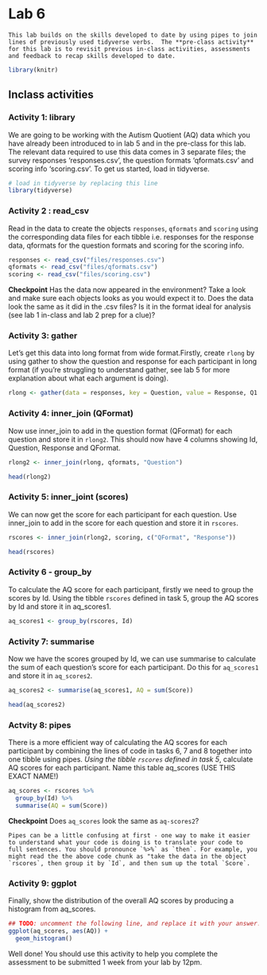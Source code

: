 # Lab 6

```block
This lab builds on the skills developed to date by using pipes to join lines of previously used tidyverse verbs.  The **pre-class activity** for this lab is to revisit previous in-class activities, assessments and feedback to recap skills developed to date.
```

```r
library(knitr)
```


## Inclass activities 

### Activity  1: library 
We are going to be working with the Autism Quotient (AQ) data which you have already been introduced to in lab 5 and in the pre-class for this lab. The relevant data required to use this data comes in 3 separate files; the survey responses 'responses.csv', the question formats 'qformats.csv' and scoring info 'scoring.csv'. To get us started, load in tidyverse.
```r
# load in tidyverse by replacing this line
library(tidyverse)
```

### Activity 2 : read_csv
Read in the data to create the objects ```responses```, ```qformats``` and ```scoring``` using the corresponding data files for each tibble i.e. responses for the response data, qformats for the question formats and scoring for the scoring info.
```r
responses <- read_csv("files/responses.csv") 
qformats <- read_csv("files/qformats.csv") 
scoring <- read_csv("files/scoring.csv") 
```

**Checkpoint** Has the data now appeared in the environment? Take a look and make sure each objects looks as you would expect it to. Does the data look the same as it did in the .csv files? Is it in the format ideal for analysis (see lab 1 in-class and lab 2 prep for a clue)?

### Activity 3: gather
Let's get this data into long format from wide format.Firstly, create ```rlong``` by using gather to show the question and response for each participant in long format (if you're struggling to understand gather, see lab 5 for more explanation about what each argument is doing).
```r
rlong <- gather(data = responses, key = Question, value = Response, Q1:Q10)
```

### Activity 4: inner_join (QFormat)
Now use inner_join to add in the question format (QFormat) for each question and store it in ```rlong2```. This should now have 4 columns showing Id, Question, Response and QFormat.
```r
rlong2 <- inner_join(rlong, qformats, "Question")
```

```r
head(rlong2)
```


### Activity 5: inner_joint (scores)
We can now get the score for each participant for each question. Use inner_join to add in the score for each question and store it in ```rscores```. 
```r
rscores <- inner_join(rlong2, scoring, c("QFormat", "Response"))
```

```r
head(rscores)
```

### Activity 6 - group_by
To calculate the AQ score for each participant, firstly we need to group the scores by Id. Using the tibble `rscores` defined in task 5, group the AQ scores by Id and store it in aq_scores1.
```r
aq_scores1 <- group_by(rscores, Id)
```

### Activity 7: summarise
Now we have the scores grouped by Id, we can use summarise to calculate the sum of each question's score for each participant. Do this for ```aq_scores1``` and store it in ```aq_scores2```.  
```r
aq_scores2 <- summarise(aq_scores1, AQ = sum(Score))
```

```r
head(aq_scores2)
```


### Actvity 8: pipes
There is a more efficient way of calculating the AQ scores for each participant by combining the lines of code in tasks 6, 7 and 8 together into one tibble using pipes. *Using the tibble `rscores` defined in task 5*, calculate AQ scores for each participant. Name this table aq_scores (USE THIS EXACT NAME!)
```r
aq_scores <- rscores %>%
  group_by(Id) %>%
  summarise(AQ = sum(Score))
```

**Checkpoint** Does ```aq_scores``` look the same as ```aq-scores2```?

```block
Pipes can be a little confusing at first - one way to make it easier to understand what your code is doing is to translate your code to full sentences. You should pronounce `%>%` as `then`. For example, you might read the the above code chunk as "take the data in the object `rscores`, then group it by `Id`, and then sum up the total `Score`.

```


### Activity 9: ggplot
Finally, show the distribution of the overall AQ scores by producing a histogram from aq_scores.
```r
## TODO: uncomment the following line, and replace it with your answer:
ggplot(aq_scores, aes(AQ)) + 
  geom_histogram()
```

Well done! You should use this activity to help you complete the assessment to be submitted 1 week from your lab by 12pm. 